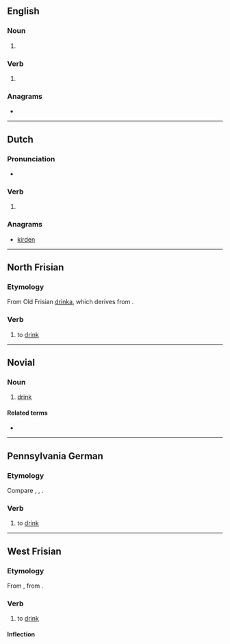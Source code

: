 ==English==

===Noun===
{{en-noun}}

# {{obsolete spelling of|drink|lang=en}}

===Verb===
{{head|en|verb}}

# {{obsolete spelling of|drink|lang=en}}

===Anagrams===
* {{anagrams|en|kidren|kinder|kinred|red ink}}

----

==Dutch==

===Pronunciation===
* {{audio|Nl-drinke.ogg|Audio|lang=nl}}

===Verb===
{{nl-verb-form}}

# {{nl-verb form of|n=sg|t=pres|m=subj|drinken}}

===Anagrams===
* [[kirden#Dutch|kirden]]

----

==North Frisian==

===Etymology===
From Old Frisian [[drinka]], which derives from {{etyl|gem-pro|frr}} {{m|gem-pro|*drinkaną}}.

===Verb===
{{head|frr|verb}}

# {{lb|frr|Hallig Dialect}} to [[drink]]

----

==Novial==

===Noun===
{{nov-noun}}

# [[drink]]

====Related terms====
* {{l|nov|drinka}}

----

==Pennsylvania German==

===Etymology===
Compare {{cog|de|trinken}}, {{cog|nl|drinken}}, {{cog|en|drink}}.

===Verb===
{{head|pdc|verb}}

# to [[drink]]

----

==West Frisian==

===Etymology===
From {{inh|fy|ofs|drinka}}, from {{inh|fy|gem-pro|*drinkaną}}.

===Verb===
{{head|fy|verb}}

# to [[drink]]

====Inflection====
{{fy-conj-st|class=3|drink||dronk||dronken}}